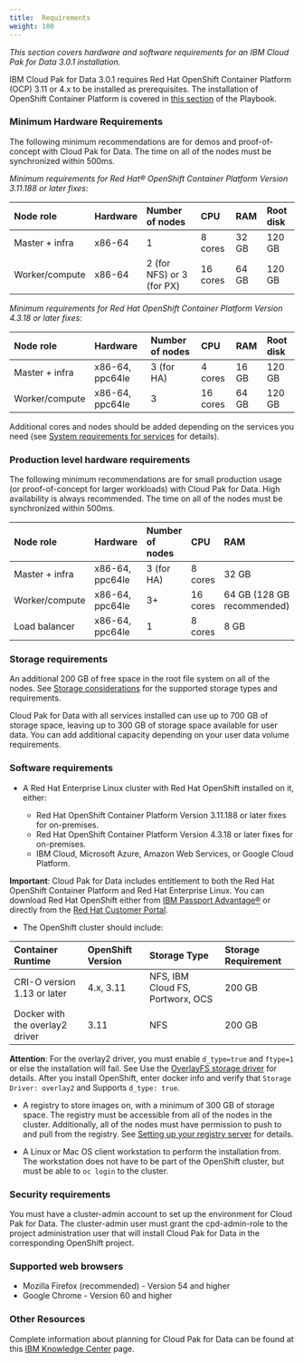 ```yaml
---
title:  Requirements
weight: 100
---
```

*This section covers hardware and software requirements for an IBM
Cloud Pak for Data 3.0.1 installation.*

IBM Cloud Pak for Data 3.0.1 requires Red Hat OpenShift Container 
Platform (OCP) 3.11 or 4.x to be installed as prerequisites. The installation of OpenShift Container 
Platform is covered in [this section](/ocp/introduction) of the Playbook.

### Minimum Hardware Requirements

The following minimum recommendations are for demos and proof-of-concept with Cloud Pak for Data.
The time on all of the nodes must be synchronized within 500ms.

*Minimum requirements for Red Hat® OpenShift Container Platform Version 3.11.188 or later fixes*:

| Node role         | Hardware | Number of nodes           | CPU      | RAM   | Root disk |
| :---------------- | :------- | :------------------------ | :------  | :---- | :-------- |
| Master + infra    | x86-64   | 1                         | 8 cores  | 32 GB | 120 GB    |
| Worker/compute    | x86-64   | 2 (for NFS) or 3 (for PX) | 16 cores | 64 GB | 120 GB    |

*Minimum requirements for Red Hat OpenShift Container Platform Version 4.3.18 or later fixes*:

| Node role         | Hardware          | Number of nodes   | CPU      | RAM   | Root disk |
| :---------------- | :---------------- | :---------------- | :------  | :---- | :-------- |
| Master + infra    | x86-64, ppc64le   | 3 (for HA)        | 4 cores  | 16 GB | 120 GB    |
| Worker/compute    | x86-64, ppc64le   | 3                 | 16 cores | 64 GB | 120 GB    |

Additional cores and nodes should be added depending on the services you need (see [System requirements for services](https://www.ibm.com/support/producthub/icpdata/docs/content/SSQNUZ_current/sys-reqs/services_prereqs.html) for details).

### Production level hardware requirements

The following minimum recommendations are for small production usage (or proof-of-concept for larger workloads) with Cloud Pak for Data. High availability is always recommended.
The time on all of the nodes must be synchronized within 500ms.

| Node role         | Hardware          | Number of nodes   | CPU      | RAM   			    | Root disk   |
| :---------------- | :---------------- | :---------------- | :------  | :------------------------- | :---------- |
| Master + infra    | x86-64, ppc64le   | 3 (for HA)        | 8 cores  | 32 GB 			    | 120 GB      |
| Worker/compute    | x86-64, ppc64le   | 3+                | 16 cores | 64 GB (128 GB recommended) | 120 GB      |
| Load balancer     | x86-64, ppc64le   | 1                 | 8 cores  | 8 GB 			    | 200 GB      |

### Storage requirements

An additional 200 GB of free space in the root file system on all of the nodes. See [Storage considerations](https://www.ibm.com/support/producthub/icpdata/docs/content/SSQNUZ_current/cpd/plan/storage_considerations.html) for the supported storage types and requirements.

Cloud Pak for Data with all services installed can use up to 700 GB of storage space, leaving up to 300 GB of storage space available for user data. You can add additional capacity depending on your user data volume requirements.

### Software requirements

- A Red Hat Enterprise Linux cluster with Red Hat OpenShift installed on it, either:

  - Red Hat OpenShift Container Platform Version 3.11.188 or later fixes for on-premises.
  - Red Hat OpenShift Container Platform Version 4.3.18 or later fixes for on-premises.
  - IBM Cloud, Microsoft Azure, Amazon Web Services, or Google Cloud Platform.

**Important**: Cloud Pak for Data includes entitlement to both the Red Hat OpenShift Container Platform and Red Hat Enterprise Linux. You can download Red Hat OpenShift either from [IBM Passport Advantage®](https://www.ibm.com/software/passportadvantage/pao_customer.html) or directly from the [Red Hat Customer Portal](https://access.redhat.com/).

- The OpenShift cluster should include:

| Container Runtime               | OpenShift Version | Storage Type                          | Storage Requirement |
| :------------------------------ | :---------------- | :------------------------------------ | :-----------------  |
| CRI-O version 1.13 or later     | 4.x, 3.11         | NFS, IBM Cloud FS, Portworx, OCS      | 200 GB              |
| Docker with the overlay2 driver | 3.11              | NFS                                   | 200 GB              |

**Attention**: For the overlay2 driver, you must enable `d_type=true` and `ftype=1` or else the installation will fail. See Use the [OverlayFS storage driver](https://docs.docker.com/storage/storagedriver/overlayfs-driver/) for details. After you install OpenShift, enter docker info and verify that `Storage Driver: overlay2` and Supports `d_type: true`.

- A registry to store images on, with a minimum of 300 GB of storage space. The registry must be accessible from all of the nodes in the cluster. Additionally, all of the nodes must have permission to push to and pull from the registry. See [Setting up your registry server](https://www.ibm.com/support/producthub/icpdata/docs/content/SSQNUZ_current/cpd/install/registry_server.html) for details.

- A Linux or Mac OS client workstation to perform the installation from. The workstation does not have to be part of the OpenShift cluster, but must be able to `oc login` to the cluster. 

### Security requirements

You must have a cluster-admin account to set up the environment for Cloud Pak for Data. The cluster-admin user must grant the cpd-admin-role to the project administration user that will install Cloud Pak for Data in the corresponding OpenShift project.

### Supported web browsers

- Mozilla Firefox (recommended) - Version 54 and higher
- Google Chrome - Version 60 and higher

### Other Resources

Complete information about planning for Cloud Pak for Data can be found at this
[IBM Knowledge Center](https://www.ibm.com/support/knowledgecenter/en/SSQNUZ_3.0.1/cpd/plan/planning.html)
page.
